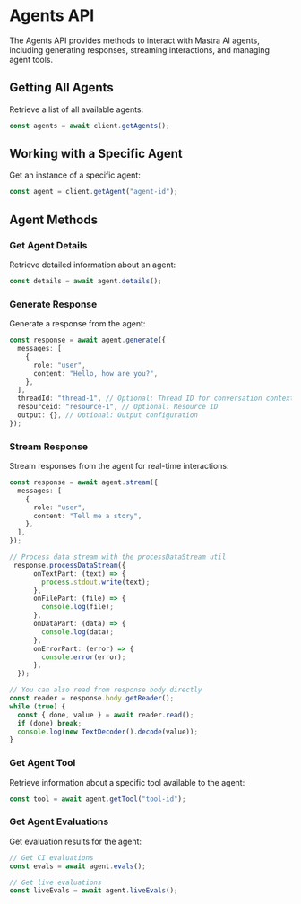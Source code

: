 # Agents API

The Agents API provides methods to interact with Mastra AI agents, including generating responses, streaming interactions, and managing agent tools.

## Getting All Agents

Retrieve a list of all available agents:

```typescript
const agents = await client.getAgents();
```

## Working with a Specific Agent

Get an instance of a specific agent:

```typescript
const agent = client.getAgent("agent-id");
```

## Agent Methods

### Get Agent Details

Retrieve detailed information about an agent:

```typescript
const details = await agent.details();
```

### Generate Response

Generate a response from the agent:

```typescript
const response = await agent.generate({
  messages: [
    {
      role: "user",
      content: "Hello, how are you?",
    },
  ],
  threadId: "thread-1", // Optional: Thread ID for conversation context
  resourceid: "resource-1", // Optional: Resource ID
  output: {}, // Optional: Output configuration
});
```

### Stream Response

Stream responses from the agent for real-time interactions:


```typescript
const response = await agent.stream({
  messages: [
    {
      role: "user",
      content: "Tell me a story",
    },
  ],
});

// Process data stream with the processDataStream util
 response.processDataStream({
      onTextPart: (text) => {
        process.stdout.write(text);
      },
      onFilePart: (file) => {
        console.log(file);
      },
      onDataPart: (data) => {
        console.log(data);
      },
      onErrorPart: (error) => {
        console.error(error);
      },
  });

// You can also read from response body directly
const reader = response.body.getReader();
while (true) {
  const { done, value } = await reader.read();
  if (done) break;
  console.log(new TextDecoder().decode(value));
}
```

### Get Agent Tool

Retrieve information about a specific tool available to the agent:

```typescript
const tool = await agent.getTool("tool-id");
```

### Get Agent Evaluations

Get evaluation results for the agent:

```typescript
// Get CI evaluations
const evals = await agent.evals();

// Get live evaluations
const liveEvals = await agent.liveEvals();
```
